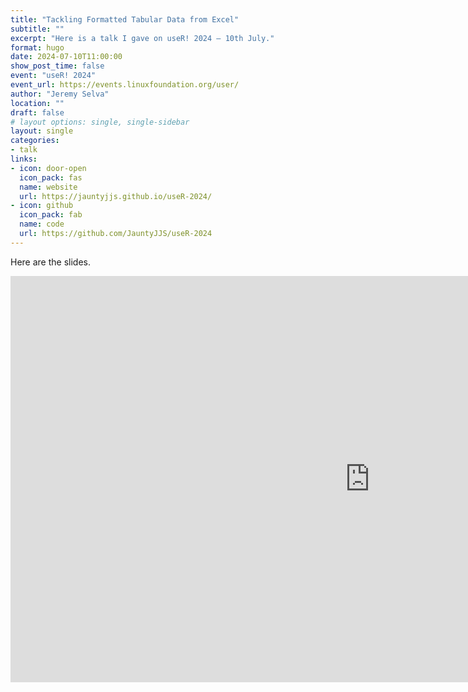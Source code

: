---
title: "Tackling Formatted Tabular Data from Excel"
subtitle: ""
excerpt: "Here is a talk I gave on useR! 2024 – 10th July."
format: hugo
date: 2024-07-10T11:00:00
show_post_time: false
event: "useR! 2024"
event_url: https://events.linuxfoundation.org/user/
author: "Jeremy Selva"
location: ""
draft: false
# layout options: single, single-sidebar
layout: single
categories:
- talk
links:
- icon: door-open
  icon_pack: fas
  name: website
  url: https://jauntyjjs.github.io/useR-2024/
- icon: github
  icon_pack: fab
  name: code
  url: https://github.com/JauntyJJS/useR-2024
---

Here are the  slides.

<iframe width="1150" height="650" src="https://jauntyjjs.github.io/useR-2024/" frameborder="0" allowfullscreen></iframe>



